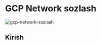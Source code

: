
# GCP Network sozlash

![gcp-network-sozlash](/images/tutorials/cloud/gcp-network/banner.png)

## Kirish